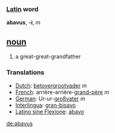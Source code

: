 === [[Latin]] word ===
'''abavus''', '''-i''', ''m''

== [[noun]] ==
#a great-great-grandfather

=== Translations ===
*[[Dutch]]: [[betovergrootvader]] ''m''
*[[French]]: arrière-arrière-[[grand-père]] ''m''
*[[German]]: Ur-ur-[[großvater]] ''m''
*[[Interlingua]]: [[gran-bisavo]]
*[[Latino sine Flexione]]: [[abavo]]

[[de:abavus]]